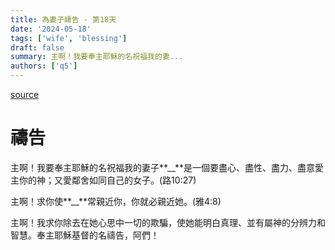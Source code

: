```yaml
---
title: 為妻子禱告 - 第18天
date: '2024-05-18'
tags: ['wife', 'blessing']
draft: false
summary: 主啊！我要奉主耶穌的名祝福我的妻...
authors: ['q5']
---
```


[source](https://q5help.me/faith/Prayforwife31Days.jsp)

# 禱告

主啊！我要奉主耶穌的名祝福我的妻子**\_\_**是一個要盡心、盡性、盡力、盡意愛主你的神；又愛鄰舍如同自己的女子。(路10:27)

主啊！求你使**\_\_**常親近你，你就必親近她。(雅4:8)

主啊！我求你除去在她心思中一切的欺騙，使她能明白真理、並有屬神的分辨力和智慧。奉主耶穌基督的名禱告，阿們！
